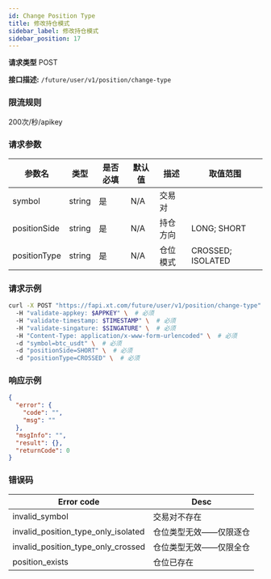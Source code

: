```yaml
---
id: Change Position Type
title: 修改持仓模式
sidebar_label: 修改持仓模式
sidebar_position: 17
---
```


**请求类型** POST

**接口描述:** `/future/user/v1/position/change-type`

### 限流规则

200次/秒/apikey

### 请求参数

| 参数名       | 类型   | 是否必填 | 默认值 | 描述     | 取值范围            |
| ------------ | ------ | -------- | ------ | -------- | ------------------- |
| symbol       | string | 是       | N/A    | 交易对   |                     |
| positionSide | string | 是       | N/A    | 持仓方向 | LONG; SHORT         |
| positionType | string | 是       | N/A    | 仓位模式 | CROSSED; ISOLATED   |

### 请求示例

```bash title="Request"
curl -X POST "https://fapi.xt.com/future/user/v1/position/change-type" \ 
  -H "validate-appkey: $APPKEY" \  # 必须
  -H "validate-timestamp: $TIMESTAMP" \  # 必须
  -H "validate-singature: $SINGATURE" \  # 必须
  -H "Content-Type: application/x-www-form-urlencoded" \  # 必须
  -d "symbol=btc_usdt" \  # 必须
  -d "positionSide=SHORT" \  # 必须
  -d "positionType=CROSSED" \  # 必须
```

### 响应示例

```json title="Response"
{
  "error": {
    "code": "",
    "msg": ""
  },
  "msgInfo": "",
  "result": {},
  "returnCode": 0
}
```

### 错误码

| Error code | Desc |
|-------------|------|
| invalid_symbol | 交易对不存在 |
| invalid_position_type_only_isolated | 仓位类型无效——仅限逐仓 |
| invalid_position_type_only_crossed | 仓位类型无效——仅限全仓 |
| position_exists | 仓位已存在 |


